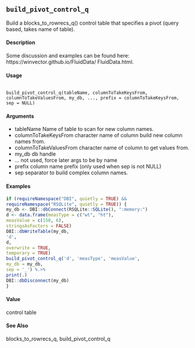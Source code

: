## ``build_pivot_control_q`` 

Build a blocks_to_rowrecs_q() control table that specifies a pivot (query based, takes name of table).

#### Description 


Some discussion and examples   can be found here: https://winvector.github.io/FluidData/
FluidData.html.

#### Usage 

<pre><code>
build_pivot_control_q(tableName, columnToTakeKeysFrom,
columnToTakeValuesFrom, my_db, ..., prefix = columnToTakeKeysFrom,
sep = NULL)
</code></pre>

#### Arguments 

* tableName
Name of table to scan for new column names.
* columnToTakeKeysFrom
character name of column build new column names from.
* columnToTakeValuesFrom
character name of column to get values from.
* my_db db handle
* ... not used, force later args to be by name
* prefix column name prefix (only used when sep is not NULL)
* sep separator to build complex column names.


#### Examples 
```r
if (requireNamespace("DBI", quietly = TRUE) &&
requireNamespace("RSQLite", quietly = TRUE)) {
my_db <- DBI::dbConnect(RSQLite::SQLite(), ":memory:")
d <- data.frame(measType = c("wt", "ht"),
measValue = c(150, 6),
stringsAsFactors = FALSE)
DBI::dbWriteTable(my_db,
'd',
d,
overwrite = TRUE,
temporary = TRUE)
build_pivot_control_q('d', 'measType', 'measValue',
my_db = my_db,
sep = '_') %.>%
print(.)
DBI::dbDisconnect(my_db)
}
```


#### Value

control table

#### See Also

blocks_to_rowrecs_q, build_pivot_control_q

